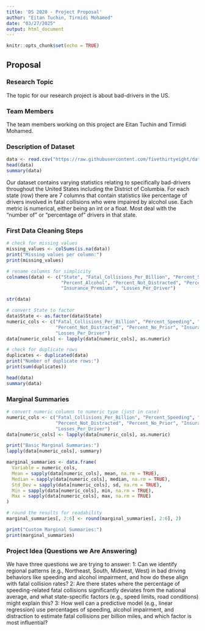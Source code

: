 ```yaml
---
title: 'DS 2020 - Project Proposal'
author: "Eitan Tuchin, Tirmidi Mohamed"
date: "03/27/2025"
output: html_document
---
```



```r
knitr::opts_chunk$set(echo = TRUE)
```

## Proposal

### Research Topic

The topic for our research project is about bad-drivers in the US.

### Team Members

The team members working on this project are Eitan Tuchin and Tirmidi Mohamed.

### Description of Dataset

```r
data <- read.csv("https://raw.githubusercontent.com/fivethirtyeight/data/master/bad-drivers/bad-drivers.csv")
head(data)
summary(data)
```
Our dataset contains varying statistics relating to specifically bad-drivers throughout the United States including the District of Columbia. For each state (row) there are 7 columns that contain statistics like percentage of drivers involved in fatal collisions who were impaired by alcohol use. Each metric is numerical, either being an int or a float. Most deal with the "number of" or "percentage of" drivers in that state.

### First Data Cleaning Steps

```r
# check for missing values
missing_values <- colSums(is.na(data))
print("Missing values per column:")
print(missing_values)

# rename columns for simplicity
colnames(data) <- c("State", "Fatal_Collisions_Per_Billion", "Percent_Speeding", 
                    "Percent_Alcohol", "Percent_Not_Distracted", "Percent_No_Prior", 
                    "Insurance_Premiums", "Losses_Per_Driver")

str(data)

# convert State to factor 
data$State <- as.factor(data$State)
numeric_cols <- c("Fatal_Collisions_Per_Billion", "Percent_Speeding", "Percent_Alcohol", 
                  "Percent_Not_Distracted", "Percent_No_Prior", "Insurance_Premiums", 
                  "Losses_Per_Driver")
data[numeric_cols] <- lapply(data[numeric_cols], as.numeric)

# check for duplicate rows
duplicates <- duplicated(data)
print("Number of duplicate rows:")
print(sum(duplicates))

head(data)
summary(data)

```

### Marginal Summaries

```r
# convert numeric columns to numeric type (just in case)
numeric_cols <- c("Fatal_Collisions_Per_Billion", "Percent_Speeding", "Percent_Alcohol", 
                  "Percent_Not_Distracted", "Percent_No_Prior", "Insurance_Premiums", 
                  "Losses_Per_Driver")
data[numeric_cols] <- lapply(data[numeric_cols], as.numeric)

print("Basic Marginal Summaries:")
lapply(data[numeric_cols], summary)

marginal_summaries <- data.frame(
  Variable = numeric_cols,
  Mean = sapply(data[numeric_cols], mean, na.rm = TRUE),
  Median = sapply(data[numeric_cols], median, na.rm = TRUE),
  Std_Dev = sapply(data[numeric_cols], sd, na.rm = TRUE),
  Min = sapply(data[numeric_cols], min, na.rm = TRUE),
  Max = sapply(data[numeric_cols], max, na.rm = TRUE)
)

# round the results for readability
marginal_summaries[, 2:6] <- round(marginal_summaries[, 2:6], 2)

print("Custom Marginal Summaries:")
print(marginal_summaries)
```

### Project Idea (Questions we Are Answering)

We have three questions we are trying to answer: 
1: Can we identify regional patterns (e.g., Northeast, South, Midwest, West) in bad driving behaviors like speeding and alcohol impairment, and how do these align with fatal collision rates? 
2: Are there states where the percentage of speeding-related fatal collisions significantly deviates from the national average, and what state-specific factors (e.g., speed limits, road conditions) might explain this? 
3: How well can a predictive model (e.g., linear regression) use percentages of speeding, alcohol impairment, and distraction to estimate fatal collisions per billion miles, and which factor is most influential?